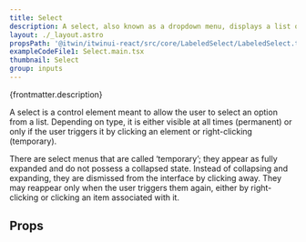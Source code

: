 ```yaml
---
title: Select
description: A select, also known as a dropdown menu, displays a list of selectable choices and options.
layout: ./_layout.astro
propsPath: '@itwin/itwinui-react/src/core/LabeledSelect/LabeledSelect.tsx'
exampleCodeFile1: Select.main.tsx
thumbnail: Select
group: inputs
---
```



<p>{frontmatter.description}</p>

<LiveExample src={frontmatter.exampleCodeFile1} />

A select is a control element meant to allow the user to select an option from a list. Depending on type, it is either visible at all times (permanent) or only if the user triggers it by clicking an element or right-clicking (temporary).

There are select menus that are called ‘temporary’; they appear as fully expanded and do not possess a collapsed state. Instead of collapsing and expanding, they are dismissed from the interface by clicking away. They may reappear only when the user triggers them again, either by right-clicking or clicking an item associated with it.

## Props

<PropsTable path={frontmatter.propsPath} />
